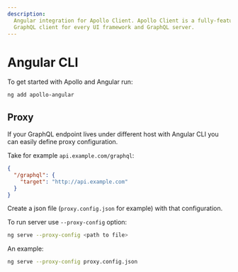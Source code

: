 ```yaml
---
description:
  Angular integration for Apollo Client. Apollo Client is a fully-featured, production ready caching
  GraphQL client for every UI framework and GraphQL server.
---
```


# Angular CLI

To get started with Apollo and Angular run:

```sh
ng add apollo-angular
```

## Proxy

If your GraphQL endpoint lives under different host with Angular CLI you can easily define proxy
configuration.

Take for example `api.example.com/graphql`:

```json
{
  "/graphql": {
    "target": "http://api.example.com"
  }
}
```

Create a json file (`proxy.config.json` for example) with that configuration.

To run server use `--proxy-config` option:

```sh
ng serve --proxy-config <path to file>
```

An example:

```sh
ng serve --proxy-config proxy.config.json
```
